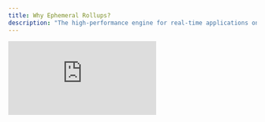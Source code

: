 ```yaml
---
title: Why Ephemeral Rollups?
description: "The high-performance engine for real-time applications on Solana"
---
```


<div
  style={{
    position: "relative",
    paddingBottom: "56.25%",
    height: 0,
    overflow: "hidden",
  }}
>
  <iframe
    src="https://www.youtube.com/embed/yfgDZJJvydU?si=3k8ndg9Z69sv6_LE&list=PLWR_ZQiGMS8mIe1kPZe8OfHIbhvZqaM8V"
    title="Why Build with MagicBlock? Solve Scaling & UX Pain Points with Ephemeral Rollups"
    style={{
      position: "absolute",
      top: 0,
      left: 0,
      width: "100%",
      height: "100%",
    }}
    frameBorder="0"
    allow="accelerometer; autoplay; clipboard-write; encrypted-media; gyroscope; picture-in-picture; web-share"
    allowFullScreen
    referrerPolicy="strict-origin-when-cross-origin"
  />
</div>
<Card>
  [MagicBlock' Ephemeral
  Rollup](/pages/ephemeral-rollups-ers/introduction/ephemeral-rollup) is an
  extension of the Solana network designed for high-performance decentralized
  applications. It enhances Solana’s capabilities while preserving its
  composability and integrity.
</Card>

---

## Why Ephemeral Rollups?

While blockchain technology is revolutionizing decentralized applications, it still faces fundamental challenges in:

- **Latency** – Blockchain transaction speeds are too slow for real-time applications.
- **Cost** – Even "low-fee" blockchains can become expensive at scale.
- **Scalability** – Current architectures struggle to handle high-throughput applications.
- **Privacy** – Blockchains are by default public, meaning all data onchain can be read.

## **Benefits of MagicBlock's Ephemeral Rollup**

The ephemeral rollup functions as a **specialized SVM runtime** and can be **customized** to include:

- ✅ **Gasless Transactions** – Zero fees enabling scalability and mass adoption.
- ✅ **Faster Block Times** – Sub 10ms latency for seamless UX.
- ✅ **High-precision Scheduling** – Built-in automation to execute transactions.
- ✅ **Program and States Synchronization** – No fragementation, composable and upgradable.
- ✅ **Horizontal Scaling** – Multiple rollups on-demand for millions of transactions.
- ✅ **Familiar Tooling** – Reusability of existing and familiar programming language, libraries and testing tools.

<CardGroup cols={2}>
  <Card
    title="Ephemeral Rollup"
    icon="bolt"
    href="/pages/ephemeral-rollups-ers/introduction/ephemeral-rollup"
    iconType="duotone"
  >
    Learn how Ephemeral Rollups works
  </Card>
  <Card
    title="Magic Router"
    icon="router"
    href="/pages/ephemeral-rollups-ers/introduction/magic-router"
    iconType="duotone"
  >
    Learn how Magic Router works
  </Card>
  <Card
    title="Quickstart"
    icon="hammer"
    href="/pages/ephemeral-rollups-ers/how-to-guide/quickstart"
    iconType="duotone"
  >
    Try out with Rust, Anchor, and Typescript
  </Card>
  <Card
    title="Privacy"
    icon="shield-check"
    href="/pages/trusted-execution-environments-tees/introduction/onchain-privacy"
    iconType="duotone"
  >
    Build private, verifiable applications with TEEs
  </Card>
</CardGroup>
